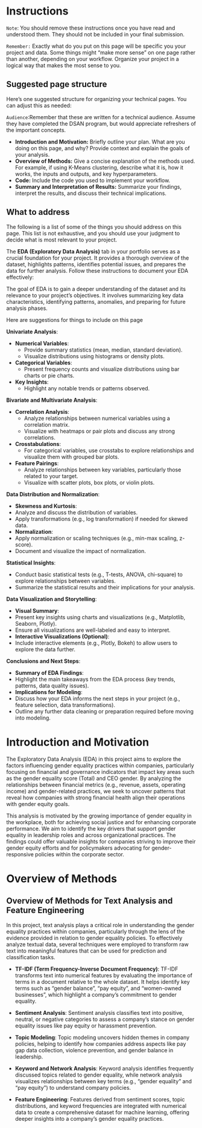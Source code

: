 # Instructions 

`Note`: You should remove these instructions once you have read and understood them. They should not be included in your final submission.

`Remember:` Exactly what do you put on this page will be specific you your project and data. Some things might "make more sense" on one page rather than another, depending on your workflow. Organize your project in a logical way that makes the most sense to you.  

## Suggested page structure

Here’s one suggested structure for organizing your technical pages. You can adjust this as needed:

`Audience`:Remember that these are written for a technical audience. Assume they have completed the DSAN program, but would appreciate refreshers of the important concepts. 

- **Introduction and Motivation:** Briefly outline your plan. What are you doing on this page, and why? Provide context and explain the goals of your analysis.
- **Overview of Methods:** Give a concise explanation of the methods used. For example, if using K-Means clustering, describe what it is, how it works, the inputs and outputs, and key hyperparameters.
- **Code:** Include the code you used to implement your workflow.
- **Summary and Interpretation of Results:** Summarize your findings, interpret the results, and discuss their technical implications.

## What to address 

The following is a list of some of the things you should address on this page. This list is not exhaustive, and you should use your judgment to decide what is most relevant to your project.

The **EDA (Exploratory Data Analysis)** tab in your portfolio serves as a crucial foundation for your project. It provides a thorough overview of the dataset, highlights patterns, identifies potential issues, and prepares the data for further analysis. Follow these instructions to document your EDA effectively:

The goal of EDA is to gain a deeper understanding of the dataset and its relevance to your project’s objectives. It involves summarizing key data characteristics, identifying patterns, anomalies, and preparing for future analysis phases.

Here are suggestions for things to include on this page 

**Univariate Analysis**:

- **Numerical Variables**:
    - Provide summary statistics (mean, median, standard deviation).
    - Visualize distributions using histograms or density plots.
- **Categorical Variables**:
    - Present frequency counts and visualize distributions using bar charts or pie charts.
- **Key Insights**:
    - Highlight any notable trends or patterns observed.

**Bivariate and Multivariate Analysis**:

- **Correlation Analysis**:
  - Analyze relationships between numerical variables using a correlation matrix.
  - Visualize with heatmaps or pair plots and discuss any strong correlations.
- **Crosstabulations**:
  - For categorical variables, use crosstabs to explore relationships and visualize them with grouped bar plots.
- **Feature Pairings**:
  - Analyze relationships between key variables, particularly those related to your target.
  - Visualize with scatter plots, box plots, or violin plots.

**Data Distribution and Normalization**:

- **Skewness and Kurtosis**:
 - Analyze and discuss the distribution of variables.
 - Apply transformations (e.g., log transformation) if needed for skewed data.
- **Normalization**:
 - Apply normalization or scaling techniques (e.g., min-max scaling, z-score).
 - Document and visualize the impact of normalization.


**Statistical Insights**:

- Conduct basic statistical tests (e.g., T-tests, ANOVA, chi-square) to explore relationships between variables.
- Summarize the statistical results and their implications for your analysis.


**Data Visualization and Storytelling**:


- **Visual Summary**:
 - Present key insights using charts and visualizations (e.g., Matplotlib, Seaborn, Plotly).
 - Ensure all visualizations are well-labeled and easy to interpret.
- **Interactive Visualizations (Optional)**:
 - Include interactive elements (e.g., Plotly, Bokeh) to allow users to explore the data further.


**Conclusions and Next Steps**:

- **Summary of EDA Findings**:
 - Highlight the main takeaways from the EDA process (key trends, patterns, data quality issues).
- **Implications for Modeling**:
 - Discuss how your EDA informs the next steps in your project (e.g., feature selection, data transformations).
 - Outline any further data cleaning or preparation required before moving into modeling.


# Introduction and Motivation

The Exploratory Data Analysis (EDA) in this project aims to explore the factors influencing gender equality practices within companies, particularly focusing on financial and governance indicators that impact key areas such as the gender equality score (Total) and CEO gender. By analyzing the relationships between financial metrics (e.g., revenue, assets, operating income) and gender-related practices, we seek to uncover patterns that reveal how companies with strong financial health align their operations with gender equity goals.

This analysis is motivated by the growing importance of gender equality in the workplace, both for achieving social justice and for enhancing corporate performance. We aim to identify the key drivers that support gender equality in leadership roles and across organizational practices. The findings could offer valuable insights for companies striving to improve their gender equity efforts and for policymakers advocating for gender-responsive policies within the corporate sector.

# Overview of Methods



## Overview of Methods for Text Analysis and Feature Engineering

In this project, text analysis plays a critical role in understanding the gender equality practices within companies, particularly through the lens of the evidence provided in relation to gender equality policies. To effectively analyze textual data, several techniques were employed to transform raw text into meaningful features that can be used for prediction and classification tasks.

- **TF-IDF (Term Frequency-Inverse Document Frequency)**:
TF-IDF transforms text into numerical features by evaluating the importance of terms in a document relative to the whole dataset. It helps identify key terms such as "gender balance", "pay equity", and "women-owned businesses", which highlight a company’s commitment to gender equality.

- **Sentiment Analysis**:
Sentiment analysis classifies text into positive, neutral, or negative categories to assess a company's stance on gender equality issues like pay equity or harassment prevention.

- **Topic Modeling**:
Topic modeling uncovers hidden themes in company policies, helping to identify how companies address aspects like pay gap data collection, violence prevention, and gender balance in leadership.

- **Keyword and Network Analysis**:
Keyword analysis identifies frequently discussed topics related to gender equality, while network analysis visualizes relationships between key terms (e.g., "gender equality" and "pay equity") to understand company policies.

- **Feature Engineering**:
Features derived from sentiment scores, topic distributions, and keyword frequencies are integrated with numerical data to create a comprehensive dataset for machine learning, offering deeper insights into a company’s gender equality practices.
